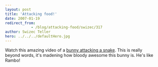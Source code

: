 ```yaml
---
layout: post
title: 'Attacking food!'
date: 2007-01-19
redirect_from: 
            - /blog/attacking-food/swizec/317
author: Swizec Teller
hero: ../../../defaultHero.jpg
---
```

Watch this amazing video of a [bunny attacking a snake](http://www.chilloutzone.de/files/07010804.html). This is really beyond words, it's madening how bloody awesome this bunny is. He's like Rambo!